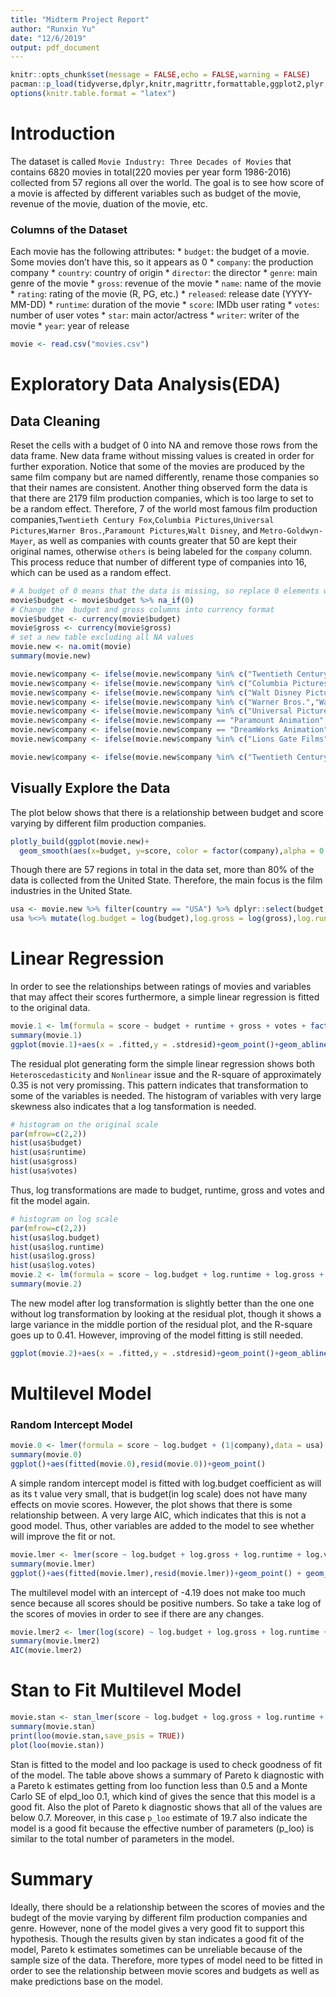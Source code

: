 ```yaml
---
title: "Midterm Project Report"
author: "Runxin Yu"
date: "12/6/2019"
output: pdf_document
---
```


```r
knitr::opts_chunk$set(message = FALSE,echo = FALSE,warning = FALSE)
pacman::p_load(tidyverse,dplyr,knitr,magrittr,formattable,ggplot2,plyr,plotly,anchors,lme4,tidyr,arm,rstanarm,loo)
options(knitr.table.format = "latex")
```

# Introduction

The dataset is called `Movie Industry: Three Decades of Movies` that contains 6820 movies in total(220 movies per year form 1986-2016) collected from 57 regions all over the world. The goal is to see how score of a movie is affected by different variables such as budget of the movie, revenue of the movie, duation of the movie, etc.\newline
\newline

### Columns of the Dataset
Each movie has the following attributes:
* `budget`: the budget of a movie. Some movies don't have this, so it appears as 0
* `company`: the production company
* `country`: country of origin
* `director`: the director
* `genre`: main genre of the movie
* `gross`: revenue of the movie
* `name`: name of the movie
* `rating`: rating of the movie (R, PG, etc.)
* `released`: release date (YYYY-MM-DD)
* `runtime`: duration of the movie
* `score`: IMDb user rating
* `votes`: number of user votes
* `star`: main actor/actress
* `writer`: writer of the movie
* `year`: year of release

```r
movie <- read.csv("movies.csv")
```

# Exploratory Data Analysis(EDA)

## Data Cleaning

Reset the cells with a budget of 0 into NA and remove those rows from the data frame. New data frame without missing values is created in order for further exporation. Notice that some of the movies are produced by the same film company but are named differently, rename those companies so that their names are consistent. Another thing observed form the data is that there are 2179 film production companies, which is too large to set to be a random effect. Therefore, 7 of the world most famous film production companies,`Twentieth Century Fox`,`Columbia Pictures`,`Universal Pictures`,`Warner Bros.`,`Paramount Pictures`,`Walt Disney`, and `Metro-Goldwyn-Mayer`, as well as companies with counts greater that 50 are kept their original names, otherwise `others` is being labeled for the `company` column. This process reduce that number of different type of companies into 16, which can be used as a random effect.

```r
# A budget of 0 means that the data is missing, so replace 0 elements with NA
movie$budget <- movie$budget %>% na_if(0)
# Change the  budget and gross columns into currency format
movie$budget <- currency(movie$budget)
movie$gross <- currency(movie$gross)
# set a new table excluding all NA values
movie.new <- na.omit(movie)
summary(movie.new)

movie.new$company <- ifelse(movie.new$company %in% c("Twentieth Century Fox Film Corporation", "Twentieth Century Fox Animation"),"Twentieth Century Fox",as.character(movie.new$company)) %>% as.factor()
movie.new$company <- ifelse(movie.new$company %in% c("Columbia Pictures Corporation","Columbia Pictures","	Columbia TriStar Home Video","Columbia Pictures Film Production Asia","Columbia Pictures Industries"),"Columbia Pictures",as.character(movie.new$company)) %>% as.factor()
movie.new$company <- ifelse(movie.new$company %in% c("Walt Disney Pictures","Walt Disney Feature Animation","Walt Disney Feature Animation Florida","Disney Television Animation","Walt Disney Animation Studios"),"Walt Disney",as.character(movie.new$company)) %>% as.factor()
movie.new$company <- ifelse(movie.new$company %in% c("Warner Bros.","Warner Bros. Animation","Warner Bros. Family Entertainment","Warner Independent Pictures (WIP)","Warner Bros. Digital Distribution","Warner Bros. Pictures"),"Warner Bros.",as.character(movie.new$company)) %>% as.factor()
movie.new$company <- ifelse(movie.new$company %in% c("Universal Pictures","Universal City Studios","Universal Pictures International (UPI)"),"Universal Pictures",as.character(movie.new$company)) %>% as.factor()
movie.new$company <- ifelse(movie.new$company == "Paramount Animation","Paramount Pictures",as.character(movie.new$company)) %>% as.factor()
movie.new$company <- ifelse(movie.new$company == "DreamWorks Animation","DreamWork",as.character(movie.new$company)) %>% as.factor()
movie.new$company <- ifelse(movie.new$company %in% c("Lions Gate Films","Lionsgate","Lions Gate Family Entertainment"),"Lionsgate",as.character(movie.new$company)) %>% as.factor()

movie.new$company <- ifelse(movie.new$company %in% c("Twentieth Century Fox","Columbia Pictures","Walt Disney", "Warner Bros.","Universal Pictures","Paramount Pictures","Metro-Goldwyn-Mayer (MGM)","DreamWorks","Lionsgate","New Line Cinema","Touchstone Pictures","Miramax","TriStar Pictures","Fox 2000 Pictures","Dimension Films"),as.character(movie.new$company),"Others")

```

## Visually Explore the Data
The plot below shows that there is a relationship between budget and score varying by different film production companies.
```r
plotly_build(ggplot(movie.new)+
  geom_smooth(aes(x=budget, y=score, color = factor(company),alpha = 0.8), method = "lm",se = FALSE))
```

Though there are 57 regions in total in the data set, more than 80% of the data is collected from the United State. Therefore, the main focus is the film industries in the United State.

```r
usa <- movie.new %>% filter(country == "USA") %>% dplyr::select(budget,company,genre,name,runtime,score,gross,rating,star,votes,year)
usa %<>% mutate(log.budget = log(budget),log.gross = log(gross),log.runtime = log(runtime),log.votes = log(votes))
```


# Linear Regression

In order to see the relationships between ratings of movies and variables that may affect their scores furthermore, a simple linear regression is fitted to the original data. 

```r
movie.1 <- lm(formula = score ~ budget + runtime + gross + votes + factor(company),data=usa)
summary(movie.1)
ggplot(movie.1)+aes(x = .fitted,y = .stdresid)+geom_point()+geom_abline(intercept = 2.0,slope = 0.0, linetype = "dashed")+geom_abline(intercept = -2.0,slope = 0.0, linetype = "dashed")
```

The residual plot generating form the simple linear regression shows both `Heteroscedasticity` and `Nonlinear` issue and the R-square of approximately 0.35 is not very promissing. This pattern indicates that transformation to some of the variables is needed.\newline
\newline
The histogram of variables with very large skewness also indicates that a log tansformation is needed. \newline
\newline

```r
# histogram on the original scale
par(mfrow=c(2,2))
hist(usa$budget)
hist(usa$runtime)
hist(usa$gross)
hist(usa$votes)
```

Thus, log transformations are made to budget, runtime, gross and votes and fit the model again.\newline
\newline

```r
# histogram on log scale
par(mfrow=c(2,2))
hist(usa$log.budget)
hist(usa$log.runtime)
hist(usa$log.gross)
hist(usa$log.votes)
movie.2 <- lm(formula = score ~ log.budget + log.runtime + log.gross + log.votes + factor(company),data=usa)
summary(movie.2)
```

The new model after log transformation is slightly better than the one one without log transformation by looking at the residual plot, though it shows a large variance in the middle portion of the residual plot, and the R-square goes up to 0.41. However, improving of the model fitting is still needed. \newline
\newline

```r
ggplot(movie.2)+aes(x = .fitted,y = .stdresid)+geom_point()+geom_abline(intercept = 2.0,slope = 0.0, linetype = "dashed")+geom_abline(intercept = -2.0,slope = 0.0, linetype = "dashed")
```

# Multilevel Model

### Random Intercept Model

```r
movie.0 <- lmer(formula = score ~ log.budget + (1|company),data = usa)
summary(movie.0)
ggplot()+aes(fitted(movie.0),resid(movie.0))+geom_point()
```

A simple random intercept model is fitted with log.budget coefficient as will as its t value very small, that is budget(in log scale) does not have many effects on movie scores. However, the plot shows that there is some relationship between. A very large AIC, which indicates that this is not a good model. Thus, other variables are added to the model to see whether will improve the fit or not.

```r
movie.lmer <- lmer(score ~ log.budget + log.gross + log.runtime + log.votes + (1|company),data = usa)
summary(movie.lmer)
ggplot()+aes(fitted(movie.lmer),resid(movie.lmer))+geom_point() + geom_abline(intercept = -2.5,slope = 0.0, linetype = "dashed") + geom_abline(intercept = 2.5,slope = 0.0, linetype = "dashed")
```

The multilevel model with an intercept of -4.19 does not make too much sence because all scores should be positive numbers. \newline
\newline
So take a take log of the scores of movies in order to see if there are any changes.

```r
movie.lmer2 <- lmer(log(score) ~ log.budget + log.gross + log.runtime + log.votes + (1|company),data = usa)
summary(movie.lmer2)
AIC(movie.lmer2)
```

# Stan to Fit Multilevel Model

```r
movie.stan <- stan_lmer(score ~ log.budget + log.gross + log.runtime + log.votes + (1|company),data = usa)
summary(movie.stan)
print(loo(movie.stan,save_psis = TRUE))
plot(loo(movie.stan))
```

Stan is fitted to the model and loo package is used to check goodness of fit of the model. The table above shows a summary of Pareto k diagnostic with a Pareto k estimates getting from loo function less than 0.5 and a Monte Carlo SE of elpd_loo 0.1, which kind of gives the sence that this model is a good fit. Also the plot of Pareto k diagnostic shows that all of the values are below 0.7. Moreover, in this case `p_loo` estimate of 19.7 also indicate the model is a good fit because the effective number of parameters (p_loo) is similar to the total number of parameters in the model. 

# Summary

Ideally, there should be a relationship between the scores of movies and the budegt of the movie varying by different film production companies and genre. However, none of the model gives a very good fit to support this hypothesis. Though the results given by stan indicates a good fit of the model, Pareto k estimates sometimes can be unreliable because of the sample size of the data. Therefore, more types of model need to be fitted in order to see the relationship between movie scores and budgets as well as make predictions base on the model.




